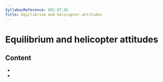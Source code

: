 ```yaml
---
SyllabusReference: 082.07.01
Title: Equilibrium and helicopter attitudes
---
```


# Equilibrium and helicopter attitudes

## Content

- <Link href="082.07.01.01" />
- <Link href="082.07.01.02" />
